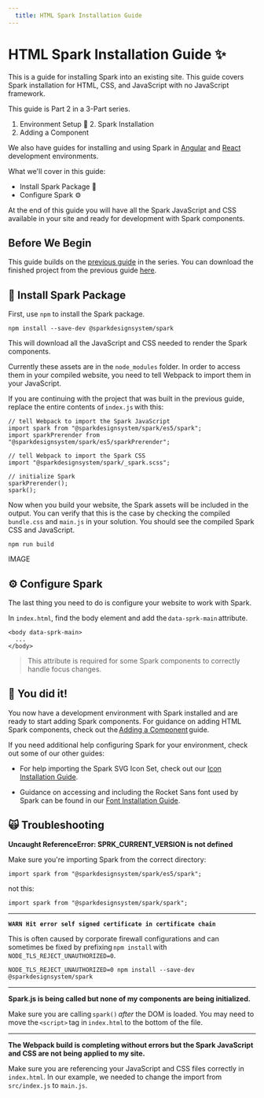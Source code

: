 ```yaml
---
  title: HTML Spark Installation Guide
---
```


# HTML Spark Installation Guide ✨

This is a guide for installing Spark into an existing site. This guide
 covers Spark installation for HTML, CSS, and JavaScript with no JavaScript
  framework.

This guide is Part 2 in a 3-Part series.

1. Environment Setup
📌 2. Spark Installation
3. Adding a Component

We also have guides for installing and using Spark in [Angular]() and [React]()
 development environments.

What we'll cover in this guide:

* Install Spark Package 🧱
* Configure Spark ⚙️

At the end of this guide you will have all the Spark JavaScript and CSS
 available in your site and ready for development with Spark components.

## Before We Begin

This guide builds on the [previous guide]() in the series. You can download
 the finished project from the previous guide [here]().

## 🧱 Install Spark Package

First, use `npm` to install the Spark package.

```
npm install --save-dev @sparkdesignsystem/spark
```

This will download all the JavaScript and CSS needed to render the Spark
 components.

Currently these assets are in the `node_modules` folder. In order to access
 them in your compiled website, you need to tell Webpack to import them
 in your JavaScript.

If you are continuing with the project that was built in the previous
guide, replace the entire contents of `index.js` with this:

```
// tell Webpack to import the Spark JavaScript
import spark from "@sparkdesignsystem/spark/es5/spark";
import sparkPrerender from "@sparkdesignsystem/spark/es5/sparkPrerender";

// tell Webpack to import the Spark CSS
import "@sparkdesignsystem/spark/_spark.scss";

// initialize Spark
sparkPrerender();
spark();
```

Now when you build your website, the Spark assets will be included in the
 output. You can verify that this is the case by checking the compiled
 `bundle.css` and `main.js` in your solution. You should see the compiled
  Spark CSS and JavaScript.

```
npm run build
```

IMAGE

## ⚙️ Configure Spark

The last thing you need to do is configure your website to work with Spark.

In `index.html`, find the body element and add the `data-sprk-main` attribute.

```
<body data-sprk-main>
  ...
</body>
```

> This attribute is required for some Spark components to correctly handle
focus changes.

## 🎉 You did it!

You now have a development environment with Spark installed and are ready
to start adding Spark components. For guidance on adding HTML Spark
components, check out the [Adding a Component]() guide.

If you need additional help configuring Spark for your environment,
check out some of our other guides:

* For help importing the Spark SVG Icon Set, check out our [Icon Installation Guide]().

* Guidance on accessing and including the Rocket Sans font used by
 Spark can be found in our [Font Installation Guide]().

## 🙀 Troubleshooting

**Uncaught ReferenceError: SPRK_CURRENT_VERSION is not defined**

Make sure you're importing Spark from the correct directory:

```
import spark from "@sparkdesignsystem/spark/es5/spark";
```

not this:

```
import spark from "@sparkdesignsystem/spark/spark";
```

---

**`WARN Hit error self signed certificate in certificate chain`**

This is often caused by corporate firewall configurations and
can sometimes be fixed by prefixing `npm install` with 
`NODE_TLS_REJECT_UNAUTHORIZED=0`.

```
NODE_TLS_REJECT_UNAUTHORIZED=0 npm install --save-dev @sparkdesignsystem/spark
```

---

**Spark.js is being called but none of my components are being initialized.**

Make sure you are calling `spark()` *after* the DOM is loaded. You may need
to move the `<script>` tag in `index.html` to the bottom of the file.

---

**The Webpack build is completing without errors but the Spark JavaScript and
CSS are not being applied to my site.**

Make sure you are referencing your JavaScript and CSS files correctly in 
`index.html`. In our example, we needed to change the import from 
`src/index.js` to `main.js`.
